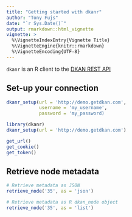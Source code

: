 ```yaml
---
title: "Getting started with dkanr"
author: "Tony Fujs"
date: "`r Sys.Date()`"
output: rmarkdown::html_vignette
vignette: >
  %\VignetteIndexEntry{Vignette Title}
  %\VignetteEngine{knitr::rmarkdown}
  %\VignetteEncoding{UTF-8}
---
```


`dkanr` is an R client to the [DKAN REST API](https://dkan.readthedocs.io/en/latest/apis/rest-api.html)

## Set-up your connection

```r
dkanr_setup(url = 'http://demo.getdkan.com',
            username = 'my_username',
            password = 'my_password)
```

```r
library(dkanr)
dkanr_setup(url = 'http://demo.getdkan.com')
```




```r

get_url()
get_cookie()
get_token()
```

## Retrieve node metadata

```r
# Retrieve metadata as JSON
retrieve_node('35', as = 'json')

# Retrieve metadata as R dkan_node object
retrieve_node('35', as = 'list')
```

